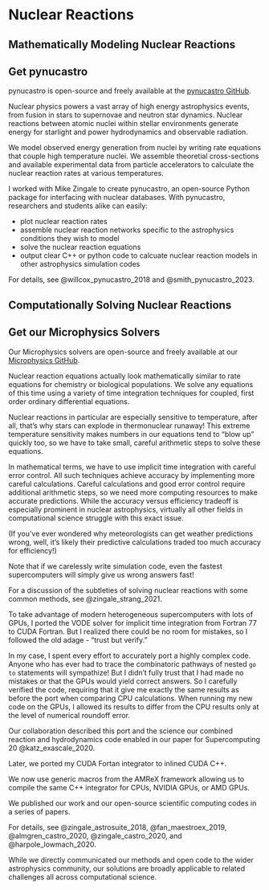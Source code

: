 # Nuclear Reactions

## Mathematically Modeling Nuclear Reactions

::: {.callout-tip}
# Get pynucastro

pynucastro is open-source and freely available at the [pynucastro GitHub](https://github.com/pynucastro/pynucastro).
:::

Nuclear physics powers a vast array of high energy astrophysics events, from
fusion in stars to supernovae and neutron star dynamics. Nuclear reactions
between atomic nuclei within stellar environments generate energy for starlight
and power hydrodynamics and observable radiation.

We model observed energy generation from nuclei by writing rate equations that
couple high temperature nuclei. We assemble theoretial cross-sections and
available experimental data from particle accelerators to calculate the nuclear
reaction rates at various temperatures.

I worked with Mike Zingale to create pynucastro, an open-source Python package
for interfacing with nuclear databases. With pynucastro, researchers and
students alike can easily:

- plot nuclear reaction rates
- assemble nuclear reaction networks specific to the astrophysics conditions they wish to model
- solve the nuclear reaction equations
- output clear C++ or python code to calcuate nuclear reaction models in other astrophysics simulation codes

For details, see @willcox_pynucastro_2018 and @smith_pynucastro_2023.

## Computationally Solving Nuclear Reactions

::: {.callout-tip}
# Get our Microphysics Solvers

Our Microphysics solvers are open-source and freely available at our [Microphysics GitHub](https://github.com/AMReX-Astro/Microphysics).
:::

Nuclear reaction equations actually look mathematically similar to rate
equations for chemistry or biological populations. We solve any equations of
this time using a variety of time integration techniques for coupled, first
order ordinary differential equations.

Nuclear reactions in particular are especially sensitive to temperature, after
all, that's why stars can explode in thermonuclear runaway! This extreme
temperature sensitivity makes numbers in our equations tend to "blow up"
quickly too, so we have to take small, careful arithmetic steps to solve these
equations.

In mathematical terms, we have to use implicit time integration with careful
error control. All such techniques achieve accuracy by implementing more
careful calculations. Careful calculations and good error control require
additional arithmetic steps, so we need more computing resources to make
accurate predictions. While the accuracy versus efficiency tradeoff is
especially prominent in nuclear astrophysics, virtually all other fields in
computational science struggle with this exact issue.

(If you've ever wondered why meteorologists can get weather predictions wrong,
 well, it's likely their predictive calculations traded too much accuracy for
 efficiency!)

Note that if we carelessly write simulation code, even the fastest supercomputers
will simply give us wrong answers fast!

For a discussion of the subtleties of solving nuclear reactions with some common methods,
see @zingale_strang_2021.

To take advantage of modern heterogeneous supercomputers with lots of GPUs, I
ported the VODE solver for implicit time integration from Fortran 77 to CUDA
Fortran. But I realized there could be no room for mistakes, so I followed the
old adage - "trust but verify."

In my case, I spent every effort to accurately port a highly complex code.
Anyone who has ever had to trace the combinatoric pathways of nested `go to`
statements will sympathize! But I didn't fully trust that I had made no
mistakes or that the GPUs would yield correct answers. So I carefully verified
the code, requiring that it give me exactly the same results as before the port
when comparing CPU calculations. When running my new code on the GPUs, I
allowed its results to differ from the CPU results only at the level of
numerical roundoff error.

Our collaboration described this port and the science our combined reaction and
hydrodynamics code enabled in our paper for Supercomputing 20 @katz_exascale_2020.

Later, we ported my CUDA Fortan integrator to inlined CUDA C++.

We now use generic macros from the AMReX framework allowing us to compile the
same C++ integrator for CPUs, NVIDIA GPUs, or AMD GPUs.

We published our work and our open-source scientific computing codes in a
series of papers.

For details, see @zingale_astrosuite_2018, @fan_maestroex_2019, @almgren_castro_2020, @zingale_castro_2020, and @harpole_lowmach_2020.

While we directly communicated our methods and open code to the wider
astrophysics community, our solutions are broadly applicable to related
challenges all across computational science.
